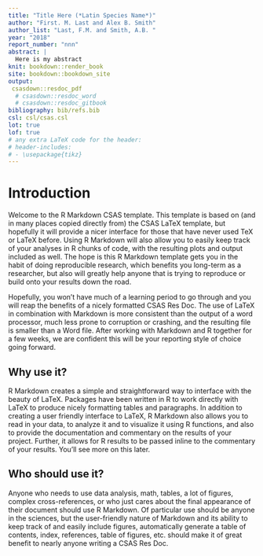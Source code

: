 ```yaml
---
title: "Title Here (*Latin Species Name*)"
author: "First. M. Last and Alex B. Smith"
author_list: "Last, F.M. and Smith, A.B. "
year: "2018"
report_number: "nnn"
abstract: |
  Here is my abstract
knit: bookdown::render_book
site: bookdown::bookdown_site
output:
 csasdown::resdoc_pdf
  # csasdown::resdoc_word
  # csasdown::resdoc_gitbook
bibliography: bib/refs.bib
csl: csl/csas.csl
lot: true
lof: true
# any extra LaTeX code for the header:
# header-includes:
# - \usepackage{tikz}
---
```


<!-- 
# Introduction {.unnumbered}

The {.unnumbered} option here means that the introduction will be "Chapter 0." You can also use {-} for no numbers on chapters. -->

# Introduction

Welcome to the R Markdown CSAS template. This template is based on (and in many places copied directly from) the CSAS LaTeX template, but hopefully it will provide a nicer interface for those that have never used TeX or LaTeX before. Using R Markdown will also allow you to easily keep track of your analyses in R chunks of code, with the resulting plots and output included as well. The hope is this R Markdown template gets you in the habit of doing reproducible research, which benefits you long-term as a researcher, but also will greatly help anyone that is trying to reproduce or build onto your results down the road.

Hopefully, you won't have much of a learning period to go through and you will reap the benefits of a nicely formatted CSAS Res Doc. The use of LaTeX in combination with Markdown is more consistent than the output of a word processor, much less prone to corruption or crashing, and the resulting file is smaller than a Word file. After working with Markdown and R together for a few weeks, we are confident this will be your reporting style of choice going forward.

<!--  If you're still on the fence about using R Markdown, check out the resource for newbies available at <https://ismayc.github.io/rbasics-book/>.-->

## Why use it?

R Markdown creates a simple and straightforward way to interface with the beauty of LaTeX.  Packages have been written in R to work directly with LaTeX to produce nicely formatting tables and paragraphs. In addition to creating a user friendly interface to LaTeX, R Markdown also allows you to read in your data, to analyze it and to visualize it using R functions, and also to provide the documentation and commentary on the results of your project.  Further, it allows for R results to be passed inline to the commentary of your results.  You'll see more on this later.

<!--  Having your code and commentary all together in one place has a plethora of benefits! -->

## Who should use it?

Anyone who needs to use data analysis, math, tables, a lot of figures, complex cross-references, or who just cares about the final appearance of their document should use R Markdown. Of particular use should be anyone in the sciences, but the user-friendly nature of Markdown and its ability to keep track of and easily include figures, automatically generate a table of contents, index, references, table of figures, etc. should make it of great benefit to nearly anyone writing a CSAS Res Doc.
